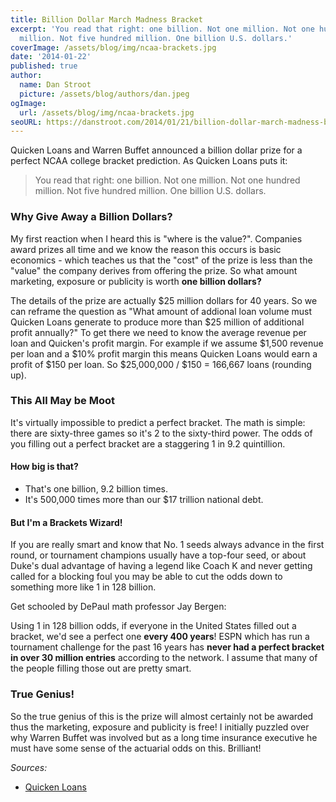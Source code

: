 ```yaml
---
title: Billion Dollar March Madness Bracket
excerpt: 'You read that right: one billion. Not one million. Not one hundred
  million. Not five hundred million. One billion U.S. dollars.'
coverImage: /assets/blog/img/ncaa-brackets.jpg
date: '2014-01-22'
published: true
author:
  name: Dan Stroot
  picture: /assets/blog/authors/dan.jpeg
ogImage:
  url: /assets/blog/img/ncaa-brackets.jpg
seoURL: https://danstroot.com/2014/01/21/billion-dollar-march-madness-bracket/
---
```


Quicken Loans and Warren Buffet announced a billion dollar prize for a perfect NCAA college bracket prediction. As Quicken Loans puts it:

> You read that right: one billion. Not one million. Not one hundred million. Not five hundred million. One billion U.S. dollars.

### Why Give Away a Billion Dollars?

My first reaction when I heard this is "where is the value?". Companies award prizes all time and we know the reason this occurs is basic economics - which teaches us that the "cost" of the prize is less than the "value" the company derives from offering the prize. So what amount marketing, exposure or publicity is worth **one billion dollars?**

The details of the prize are actually $25 million dollars for 40 years. So we can reframe the question as "What amount of addional loan volume must Quicken Loans generate to produce more than $25 million of additional profit annually?" To get there we need to know the average revenue per loan and Quicken's profit margin. For example if we assume $1,500 revenue per loan and a $10% profit margin this means Quicken Loans would earn a profit of $150 per loan. So $25,000,000 / $150 = 166,667 loans (rounding up).

### This All May be Moot

It's virtually impossible to predict a perfect bracket. The math is simple: there are sixty-three games so it's 2 to the sixty-third power. The odds of you filling out a perfect bracket are a staggering 1 in 9.2 quintillion.

#### How big is that?

- That's one billion, 9.2 billion times.
- It's 500,000 times more than our $17 trillion national debt.

#### But I'm a Brackets Wizard!

If you are really smart and know that No. 1 seeds always advance in the first round, or tournament champions usually have a top-four seed, or about Duke's dual advantage of having a legend like Coach K and never getting called for a blocking foul you may be able to cut the odds down to something more like 1 in 128 billion.

Get schooled by DePaul math professor Jay Bergen:

<YouTube link="https://youtu.be/O6Smkv11Mj4" />

Using 1 in 128 billion odds, if everyone in the United States filled out a bracket, we'd see a perfect one **every 400 years**! ESPN which has run a tournament challenge for the past 16 years has **never had a perfect bracket in over 30 million entries** according to the network. I assume that many of the people filling those out are pretty smart.

### True Genius!

So the true genius of this is the prize will almost certainly not be awarded thus the marketing, exposure and publicity is free! I initially puzzled over why Warren Buffet was involved but as a long time insurance executive he must have some sense of the actuarial odds on this. Brilliant!

_Sources:_

- [Quicken Loans](http://www.quickenloans.com/blog/quicken-loans-billion-dollar-bracket-challenge)
